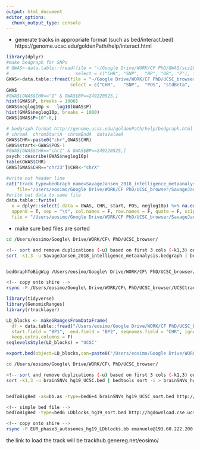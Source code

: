 ```yaml
---
output: html_document
editor_options: 
  chunk_output_type: console
---
```



- generate tracks in appropriate format (such as bed/interact.bed)
https://genome.ucsc.edu/goldenPath/help/interact.html

```r
library(dplyr)
#make bedgraph for SNPs
# GWAS<-data.table::fread(file = "~/Google Drive/WORK/CF PhD/GWAS/scz2021/PGC3_SCZ_wave3_public.v2_GRCh37.tsv.gz",
#                         select = c("CHR",	"SNP",	"BP", "OR",	"P"), fill=T)
GWAS<-data.table::fread(file = "~/Google Drive/WORK/CF PhD/UCSC_browser/SavageJansen_2018_intelligence_metaanalysis_hg19.txt",
                        select = c("CHR",	"SNP",	"POS", "stdBeta",	"P"), fill=T)
GWAS
#GWAS[GWAS$CHR=="1" & GWAS$BP==249220525,]
hist(GWAS$P, breaks = 1000)
GWAS$neglog10p <- -log10(GWAS$P)
hist(GWAS$neglog10p, breaks = 1000)
GWAS[GWAS$P<10^-8,]

# bedgraph format http://genome.ucsc.edu/goldenPath/help/bedgraph.html
# chromA  chromStartA  chromEndA  dataValueA
GWAS$CHR<-paste0("chr",GWAS$CHR)
GWAS$start<-GWAS$POS-1
#GWAS[GWAS$CHR=="chr1" & GWAS$BP==249220525,]
psych::describe(GWAS$neglog10p)
table(GWAS$CHR)
GWAS[GWAS$CHR=="chr23"]$CHR<-"chrX"

#write out header line
cat("track type=bedGraph name=SavageJansen_2018_intelligence_metaanalysis description=SavageJansen_2018_intelligence_metaanalysis visibility=display_mode color=125,0,238 altColor=125,0,238 priority=high autoScale=on alwaysZero=on gridDefault=on graphType=bar\n",
    file="/Users/eosimo/Google Drive/WORK/CF PhD/UCSC_browser/SavageJansen_2018_intelligence_metaanalysis.bedgraph", append=F)
#write out data to same file
data.table::fwrite(
  x = dplyr::select(.data = GWAS, CHR, start, POS, neglog10p) %>% na.exclude(), 
  append = T, sep = "\t", col.names = F, row.names = F, quote = F, scipen = 999,
  file = "/Users/eosimo/Google Drive/WORK/CF PhD/UCSC_browser/SavageJansen_2018_intelligence_metaanalysis.bedgraph")
```

- make sure bed files are sorted

``` bash
cd /Users/eosimo/Google\ Drive/WORK/CF\ PhD/UCSC_browser/

<!-- sort and remove duplications (-u) based on first 3 cols (-k1,3) only -->
sort -k1,3 -u SavageJansen_2018_intelligence_metaanalysis.bedgraph | bedtools sort -i > SavageJansen_2018_intelligence_metaanalysis_sort.bedgraph


bedGraphToBigWig /Users/eosimo/Google\ Drive/WORK/CF\ PhD/UCSC_browser/SavageJansen_2018_intelligence_metaanalysis_sort.bedgraph http://hgdownload.cse.ucsc.edu/goldenPath/hg19/bigZips/hg19.chrom.sizes /Users/eosimo/Google\ Drive/WORK/CF\ PhD/UCSC_browser/UCSCtrackHub/data_files/SavageJansen_2018_intelligence_metaanalysis_sort_hg19.bw

<!-- copy onto shire -->
rsync -P /Users/eosimo/Google\ Drive/WORK/CF\ PhD/UCSC_browser/UCSCtrackHub/data_files/SavageJansen_2018_intelligence_metaanalysis_sort_hg19.bw emanuele@193.60.222.200:/mnt/storage/www/ucsc_hub/eosimo/
```


```r
library(tidyverse)
library(GenomicRanges)
library(rtracklayer)

LD_blocks <- makeGRangesFromDataFrame(
  df = data.table::fread("/Users/eosimo/Google Drive/WORK/CF PhD/UCSC_browser/EUR_phase3_autosomes_hg19.blocks.det"), 
  start.field = "BP1",  end.field = "BP2", seqnames.field = "CHR", ignore.strand = T,
  keep.extra.columns = F)
seqlevelsStyle(LD_blocks) = "UCSC"

export.bed(object=LD_blocks,con=paste0("/Users/eosimo/Google Drive/WORK/CF PhD/UCSC_browser/EUR_phase3_autosomes_hg19_LDblocks.bed" ))

```

``` bash
cd /Users/eosimo/Google\ Drive/WORK/CF\ PhD/UCSC_browser/

<!-- sort and remove duplications (-u) based on first 3 cols (-k1,3) only -->
sort -k1,3 -u brainSNVs_hg19_UCSC.bed | bedtools sort -i > brainSNVs_hg19_UCSC_sort.bed


bedToBigBed -as=bb.as -type=bed6+4 brainSNVs_hg19_UCSC_sort.bed http://hgdownload.cse.ucsc.edu/goldenPath/hg19/bigZips/hg19.chrom.sizes brainSNVs_hg19_UCSC_sort.bb

<!-- simple bed file -->
bedToBigBed -type=bed6 LDblocks_hg19_sort.bed http://hgdownload.cse.ucsc.edu/goldenPath/hg19/bigZips/hg19.chrom.sizes LDblocks_hg19_sort.bb

<!-- copy onto shire -->
rsync -P EUR_phase3_autosomes_hg19_LDblocks.bb emanuele@193.60.222.200:/mnt/storage/www/ucsc_hub/eosimo/
```

the link to load the track will be trackhub.genereg.net/eosimo/



